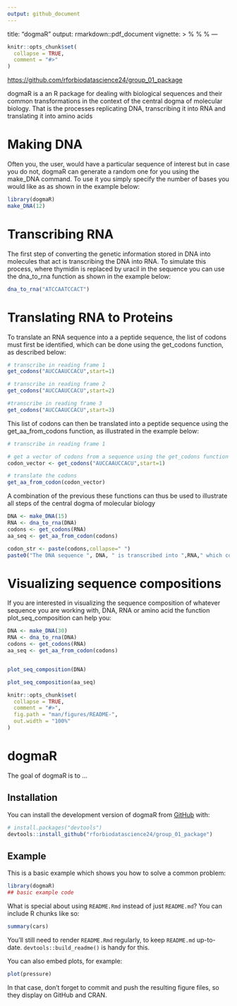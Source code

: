 ```yaml
---
output: github_document
---
```

title: "dogmaR"
output: rmarkdown::pdf_document
vignette: >
  %\VignetteIndexEntry{dogmaR}
  %\VignetteEngine{knitr::rmarkdown}
  %\VignetteEncoding{UTF-8}
---

```r
knitr::opts_chunk$set(
  collapse = TRUE,
  comment = "#>"
)
```

<https://github.com/rforbiodatascience24/group_01_package>

dogmaR is a an R package for dealing with biological sequences and their common transformations in the context of the central dogma of molecular biology. That is the processes replicating DNA, transcribing it into RNA and translating it into amino acids

# Making DNA

Often you, the user, would have a particular sequence of interest but in case you do not, dogmaR can generate a random one for you using the make_DNA command. To use it you simply specify the number of bases you would like as as shown in the example below:

```r
library(dogmaR)
make_DNA(12)
```

# Transcribing RNA

The first step of converting the genetic information stored in DNA into molecules that act is transcribing the DNA into RNA. To simulate this process, where thymidin is replaced by uracil in the sequence you can use the dna_to_rna function as shown in the example below:

```r
dna_to_rna("ATCCAATCCACT")
```

# Translating RNA to Proteins

To translate an RNA sequence into a a peptide sequence, the list of codons must first be identified, which can be done using the get_codons function, as described below:

```r
# transcribe in reading frame 1
get_codons("AUCCAAUCCACU",start=1)

# transcribe in reading frame 2
get_codons("AUCCAAUCCACU",start=2)

#transcribe in reading frame 3
get_codons("AUCCAAUCCACU",start=3)
```

This list of codons can then be translated into a peptide sequence using the get_aa_from_codons function, as illustrated in the example below:

```r
# transcribe in reading frame 1

# get a vector of codons from a sequence using the get_codons function
codon_vector <- get_codons("AUCCAAUCCACU",start=1)

# translate the codons
get_aa_from_codon(codon_vector)
```

A combination of the previous these functions can thus be used to illustrate all steps of the central dogma of molecular biology

```r
DNA <- make_DNA(15)
RNA <- dna_to_rna(DNA)
codons <- get_codons(RNA)
aa_seq <- get_aa_from_codon(codons)

codon_str <- paste(codons,collapse=" ")     
paste0("The DNA sequence ", DNA, " is transcribed into ",RNA," which contains the following codons ",codon_str," which are translated into the following amino acid sequence ",aa_seq)
```

# Visualizing sequence compositions

If you are interested in visualizing the sequence composition of whatever sequence you are working with, DNA, RNA or amino acid the function plot_seq_composition can help you:

```r
DNA <- make_DNA(30)
RNA <- dna_to_rna(DNA)
codons <- get_codons(RNA)
aa_seq <- get_aa_from_codon(codons)


plot_seq_composition(DNA)

plot_seq_composition(aa_seq)
```

<!-- README.md is generated from README.Rmd. Please edit that file -->

```r
knitr::opts_chunk$set(
  collapse = TRUE,
  comment = "#>",
  fig.path = "man/figures/README-",
  out.width = "100%"
)
```

# dogmaR

<!-- badges: start -->
<!-- badges: end -->

The goal of dogmaR is to ...

## Installation

You can install the development version of dogmaR from [GitHub](https://github.com/) with:

``` r
# install.packages("devtools")
devtools::install_github("rforbiodatascience24/group_01_package")
```

## Example

This is a basic example which shows you how to solve a common problem:

```r
library(dogmaR)
## basic example code
```

What is special about using `README.Rmd` instead of just `README.md`? You can include R chunks like so:

```r
summary(cars)
```

You'll still need to render `README.Rmd` regularly, to keep `README.md` up-to-date. `devtools::build_readme()` is handy for this.

You can also embed plots, for example:

```r
plot(pressure)
```

In that case, don't forget to commit and push the resulting figure files, so they display on GitHub and CRAN.

